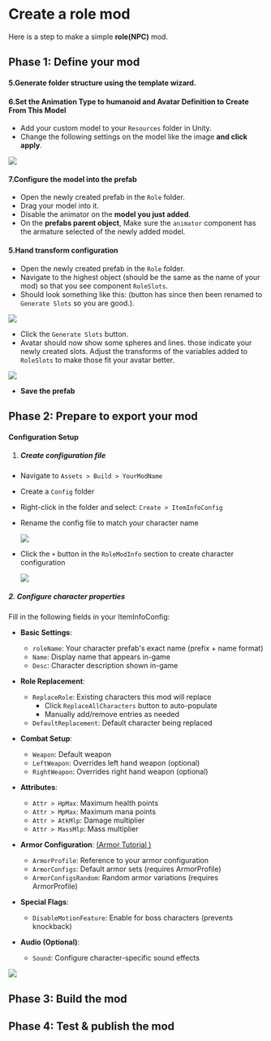 
# Create a role mod

Here is a step to make a simple **role(NPC)** mod.

## Phase 1: Define your mod

<ModTutorialFragmentStepOpenUnity />

#### 5.Generate folder structure using the template wizard.

<ModTutorialFragmentStepTemplateWizard modType="Role" />

#### 6.Set the Animation Type to humanoid and Avatar Definition to Create From This Model

* Add your custom model to your `Resources` folder in Unity.
* Change the following settings on the model like the image **and click apply**.

![](4.create-a-role-mod/model.png)

#### 7.Configure the model into the prefab

* Open the newly created prefab in the `Role` folder.
* Drag your model into it.
* Disable the animator on the **model you just added**.
* On the **prefabs parent object**, Make sure the `animator` component has the armature selected of the newly added model.

#### 5.Hand transform configuration

* Open the newly created prefab in the `Role` folder.
* Navigate to the highest object (should be the same as the name of your mod) so that you see component `RoleSlots`.
* Should look something like this: (button has since then been renamed to `Generate Slots` so you are good.).

![](4.create-a-role-mod/role-slots.png)

* Click the `Generate Slots` button.
* Avatar should now show some spheres and lines. those indicate your newly created slots. Adjust the transforms of the variables added to `RoleSlots` to make those fit your avatar better.

![](4.create-a-role-mod/generated-slots.png)

* **Save the prefab**

## Phase 2: Prepare to export your mod

#### Configuration Setup

1. ##### Create configuration file

* Navigate to `Assets > Build > YourModName ` 

* Create a `Config` folder

* Right-click in the folder and select: `Create > ItemInfoConfig`

* Rename the config file to match your character name

  ![](4.create-a-role-mod/create-itemInfoConfig.png)

* Click the `+` button in the `RoleModInfo` section to create character configuration

  ![](4.create-a-role-mod/add-role-mod-info.png)

##### 2. Configure character properties
Fill in the following fields in your ItemInfoConfig:

- **Basic Settings**:
  - `roleName`: Your character prefab's exact name (prefix + name format)
  - `Name`: Display name that appears in-game
  - `Desc`: Character description shown in-game

- **Role Replacement**:
  - `ReplaceRole`: Existing characters this mod will replace
    - Click `ReplaceAllCharacters` button to auto-populate
    - Manually add/remove entries as needed
  - `DefaultReplacement`: Default character being replaced

- **Combat Setup**:
  - `Weapon`: Default weapon
  - `LeftWeapon`: Overrides left hand weapon (optional)
  - `RightWeapon`: Overrides right hand weapon (optional)

- **Attributes**:
  - `Attr > HpMax`: Maximum health points
  - `Attr > MpMax`: Maximum mana points
  - `Attr > AtkMlp`: Damage multiplier
  - `Attr > MassMlp`: Mass multiplier

- **Armor Configuration**: [(Armor Tutorial )](/docs/support-mod-types/4.Role/Tutorials/5.create-an-armor-mod)
  - `ArmorProfile`: Reference to your armor configuration
  - `ArmorConfigs`: Default armor sets (requires ArmorProfile)
  - `ArmorConfigsRandom`: Random armor variations (requires ArmorProfile)

- **Special Flags**:
  - `DisableMotionFeature`: Enable for boss characters (prevents knockback)

- **Audio (Optional)**:
  - `Sound`: Configure character-specific sound effects

![](4.create-a-role-mod/replace-all-characters.png)

<ModTutorialFragmentStepCreateIcon modType="Role" />

## Phase 3: Build the mod

<ModTutorialFragmentPhaseBuild />

## Phase 4: Test & publish the mod

<ModTutorialFragmentPhaseTest />
